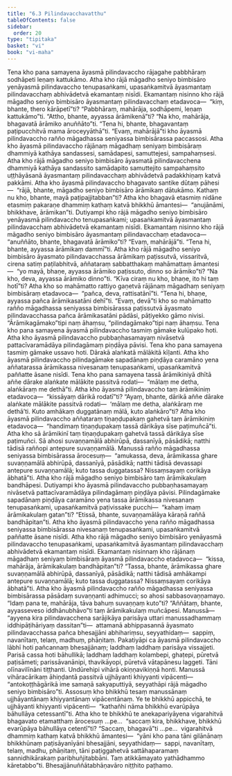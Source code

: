 ```yaml
---
title: "6.3 Pilindavacchavatthu"
tableOfContents: false
sidebar:
  order: 20
type: "tipitaka"
basket: "vi"
book: "vi-maha"
---
```



<DynamicBreadcrumb />

<Division number="270" book="vi-maha">

<Paragraph number="1240" book="vi-maha">
Tena kho pana samayena āyasmā pilindavaccho rājagahe pabbhāraṃ sodhāpeti leṇaṃ kattukāmo. Atha kho rājā māgadho seniyo bimbisāro yenāyasmā pilindavaccho tenupasaṅkami, upasaṅkamitvā āyasmantaṃ pilindavacchaṃ abhivādetvā ekamantaṃ nisīdi. Ekamantaṃ nisinno kho rājā māgadho seniyo bimbisāro āyasmantaṃ pilindavacchaṃ etadavoca—  “kiṃ, bhante, thero kārāpetī”ti? “Pabbhāraṃ, mahārāja, sodhāpemi, leṇaṃ kattukāmo”ti. “Attho, bhante, ayyassa ārāmikenā”ti? “Na kho, mahārāja, bhagavatā ārāmiko anuññāto”ti. “Tena hi, bhante, bhagavantaṃ paṭipucchitvā mama āroceyyāthā”ti. “Evaṃ, mahārājā”ti kho āyasmā pilindavaccho rañño māgadhassa seniyassa bimbisārassa paccassosi. Atha kho āyasmā pilindavaccho rājānaṃ māgadhaṃ seniyaṃ bimbisāraṃ dhammiyā kathāya sandassesi, samādapesi, samuttejesi, sampahaṃsesi. Atha kho rājā māgadho seniyo bimbisāro āyasmatā pilindavacchena dhammiyā kathāya sandassito samādapito samuttejito sampahaṃsito uṭṭhāyāsanā āyasmantaṃ pilindavacchaṃ abhivādetvā padakkhiṇaṃ katvā pakkāmi.
</Paragraph>

<Paragraph number="1241" book="vi-maha">
Atha kho āyasmā pilindavaccho bhagavato santike dūtaṃ pāhesi—  “rājā, bhante, māgadho seniyo bimbisāro ārāmikaṃ dātukāmo. Kathaṃ nu kho, bhante, mayā paṭipajjitabban”ti? Atha kho bhagavā etasmiṃ nidāne etasmiṃ pakaraṇe dhammiṃ kathaṃ katvā bhikkhū āmantesi—  “anujānāmi, bhikkhave, ārāmikan”ti. Dutiyampi kho rājā māgadho seniyo bimbisāro yenāyasmā pilindavaccho tenupasaṅkami; upasaṅkamitvā āyasmantaṃ pilindavacchaṃ abhivādetvā ekamantaṃ nisīdi. Ekamantaṃ nisinno kho rājā māgadho seniyo bimbisāro āyasmantaṃ pilindavacchaṃ etadavoca—  “anuññāto, bhante, bhagavatā ārāmiko”ti? “Evaṃ, mahārājā”ti. “Tena hi, bhante, ayyassa ārāmikaṃ dammī”ti.
</Paragraph>

<Paragraph number="1242" book="vi-maha">
Atha kho rājā māgadho seniyo bimbisāro āyasmato pilindavacchassa ārāmikaṃ paṭissutvā, vissaritvā, cirena satiṃ paṭilabhitvā, aññataraṃ sabbatthakaṃ mahāmattaṃ āmantesi—  “yo mayā, bhaṇe, ayyassa ārāmiko paṭissuto, dinno so ārāmiko”ti? “Na kho, deva, ayyassa ārāmiko dinno”ti. “Kīva ciraṃ nu kho, bhaṇe, ito hi taṃ hotī”ti? Atha kho so mahāmatto rattiyo gaṇetvā rājānaṃ māgadhaṃ seniyaṃ bimbisāraṃ etadavoca—  “pañca, deva, rattisatānī”ti. “Tena hi, bhaṇe, ayyassa pañca ārāmikasatāni dehī”ti. “Evaṃ, devā”ti kho so mahāmatto rañño māgadhassa seniyassa bimbisārassa paṭissutvā āyasmato pilindavacchassa pañca ārāmikasatāni pādāsi, pāṭiyekko gāmo nivisi. “Ārāmikagāmako”tipi naṃ āhaṃsu, “pilindagāmako”tipi naṃ āhaṃsu.
</Paragraph>

</Division>
<Division number="271" book="vi-maha">

<Paragraph number="1243" book="vi-maha">
Tena kho pana samayena āyasmā pilindavaccho tasmiṃ gāmake kulūpako hoti. Atha kho āyasmā pilindavaccho pubbaṇhasamayaṃ nivāsetvā pattacīvaramādāya pilindagāmaṃ piṇḍāya pāvisi. Tena kho pana samayena tasmiṃ gāmake ussavo hoti. Dārakā alaṅkatā mālākitā kīḷanti. Atha kho āyasmā pilindavaccho pilindagāmake sapadānaṃ piṇḍāya caramāno yena aññatarassa ārāmikassa nivesanaṃ tenupasaṅkami, upasaṅkamitvā paññatte āsane nisīdi. Tena kho pana samayena tassā ārāmikiniyā dhītā aññe dārake alaṅkate mālākite passitvā rodati—  “mālaṃ me detha, alaṅkāraṃ me dethā”ti. Atha kho āyasmā pilindavaccho taṃ ārāmikiniṃ etadavoca—  “kissāyaṃ dārikā rodatī”ti? “Ayaṃ, bhante, dārikā aññe dārake alaṅkate mālākite passitvā rodati—  ‘mālaṃ me detha, alaṅkāraṃ me dethā’ti. Kuto amhākaṃ duggatānaṃ mālā, kuto alaṅkāro”ti? Atha kho āyasmā pilindavaccho aññataraṃ tiṇaṇḍupakaṃ gahetvā taṃ ārāmikiniṃ etadavoca—  “handimaṃ tiṇaṇḍupakaṃ tassā dārikāya sīse paṭimuñcā”ti. Atha kho sā ārāmikinī taṃ tiṇaṇḍupakaṃ gahetvā tassā dārikāya sīse paṭimuñci. Sā ahosi suvaṇṇamālā abhirūpā, dassanīyā, pāsādikā; natthi tādisā raññopi antepure suvaṇṇamālā. Manussā rañño māgadhassa seniyassa bimbisārassa ārocesuṃ—  “amukassa, deva, ārāmikassa ghare suvaṇṇamālā abhirūpā, dassanīyā, pāsādikā; natthi tādisā devassapi antepure suvaṇṇamālā; kuto tassa duggatassa? Nissaṃsayaṃ corikāya ābhatā”ti.
</Paragraph>

<Paragraph number="1244" book="vi-maha">
Atha kho rājā māgadho seniyo bimbisāro taṃ ārāmikakulaṃ bandhāpesi. Dutiyampi kho āyasmā pilindavaccho pubbaṇhasamayaṃ nivāsetvā pattacīvaramādāya pilindagāmaṃ piṇḍāya pāvisi. Pilindagāmake sapadānaṃ piṇḍāya caramāno yena tassa ārāmikassa nivesanaṃ tenupasaṅkami, upasaṅkamitvā paṭivissake pucchi—  “kahaṃ imaṃ ārāmikakulaṃ gatan”ti? “Etissā, bhante, suvaṇṇamālāya kāraṇā raññā bandhāpitan”ti. Atha kho āyasmā pilindavaccho yena rañño māgadhassa seniyassa bimbisārassa nivesanaṃ tenupasaṅkami, upasaṅkamitvā paññatte āsane nisīdi. Atha kho rājā māgadho seniyo bimbisāro yenāyasmā pilindavaccho tenupasaṅkami, upasaṅkamitvā āyasmantaṃ pilindavacchaṃ abhivādetvā ekamantaṃ nisīdi. Ekamantaṃ nisinnaṃ kho rājānaṃ māgadhaṃ seniyaṃ bimbisāraṃ āyasmā pilindavaccho etadavoca—  “kissa, mahārāja, ārāmikakulaṃ bandhāpitan”ti? “Tassa, bhante, ārāmikassa ghare suvaṇṇamālā abhirūpā, dassanīyā, pāsādikā; natthi tādisā amhākampi antepure suvaṇṇamālā; kuto tassa duggatassa? Nissaṃsayaṃ corikāya ābhatā”ti. Atha kho āyasmā pilindavaccho rañño māgadhassa seniyassa bimbisārassa pāsādaṃ suvaṇṇanti adhimucci; so ahosi sabbasovaṇṇamayo. “Idaṃ pana te, mahārāja, tāva bahuṃ suvaṇṇaṃ kuto”ti? “Aññātaṃ, bhante, ayyasseveso iddhānubhāvo”ti taṃ ārāmikakulaṃ muñcāpesi.
</Paragraph>

<Paragraph number="1245" book="vi-maha">
Manussā—  “ayyena kira pilindavacchena sarājikāya parisāya uttari manussadhammaṃ iddhipāṭihāriyaṃ dassitan”ti—  attamanā abhippasannā āyasmato pilindavacchassa pañca bhesajjāni abhihariṃsu, seyyathidaṃ—  sappiṃ, navanītaṃ, telaṃ, madhuṃ, phāṇitaṃ. Pakatiyāpi ca āyasmā pilindavaccho lābhī hoti pañcannaṃ bhesajjānaṃ; laddhaṃ laddhaṃ parisāya vissajjeti. Parisā cassa hoti bāhullikā; laddhaṃ laddhaṃ kolambepi, ghaṭepi, pūretvā paṭisāmeti; parissāvanānipi, thavikāyopi, pūretvā vātapānesu laggeti. Tāni olīnavilīnāni tiṭṭhanti. Undūrehipi vihārā okiṇṇavikiṇṇā honti. Manussā vihāracārikaṃ āhiṇḍantā passitvā ujjhāyanti khiyyanti vipācenti—  “antokoṭṭhāgārikā ime samaṇā sakyaputtiyā, seyyathāpi rājā māgadho seniyo bimbisāro”ti.
</Paragraph>

<Paragraph number="1246" book="vi-maha">
Assosuṃ kho bhikkhū tesaṃ manussānaṃ ujjhāyantānaṃ khiyyantānaṃ vipācentānaṃ. Ye te bhikkhū appicchā, te ujjhāyanti khiyyanti vipācenti—  “kathañhi nāma bhikkhū evarūpāya bāhullāya cetessantī”ti. Atha kho te bhikkhū te anekapariyāyena vigarahitvā bhagavato etamatthaṃ ārocesuṃ …pe…  “saccaṃ kira, bhikkhave, bhikkhū evarūpāya bāhullāya cetentī”ti? “Saccaṃ, bhagavā”ti …pe…  vigarahitvā dhammiṃ kathaṃ katvā bhikkhū āmantesi—  “yāni kho pana tāni gilānānaṃ bhikkhūnaṃ paṭisāyanīyāni bhesajjāni, seyyathidaṃ—  sappi, navanītaṃ, telaṃ, madhu, phāṇitaṃ, tāni paṭiggahetvā sattāhaparamaṃ sannidhikārakaṃ paribhuñjitabbāni. Taṃ atikkāmayato yathādhammo kāretabbo”ti.

</Paragraph>
</Division>

<Paragraph number="1247" type="center" book="vi-maha">
Bhesajjānuññātabhāṇavāro niṭṭhito paṭhamo.
</Paragraph>